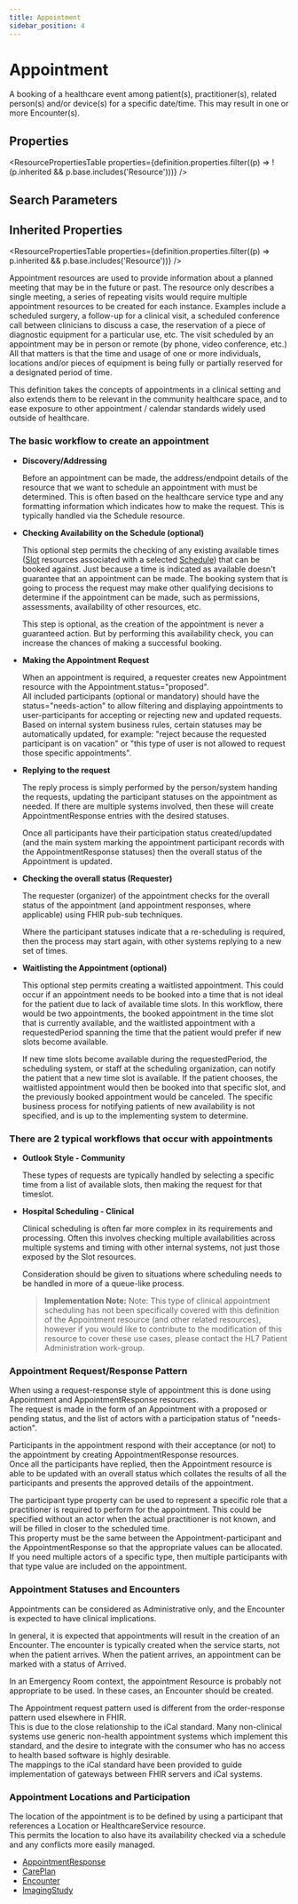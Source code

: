 ```yaml
---
title: Appointment
sidebar_position: 4
---
```



# Appointment

A booking of a healthcare event among patient(s), practitioner(s), related person(s) and/or device(s) for a specific date/time. This may result in one or more <Link to="/docs/api/fhir/resources/encounter">Encounter</Link>(s).

<Tabs queryString="section">
  <TabItem value="schema" label="Schema" default>

## Properties

<ResourcePropertiesTable
  properties={definition.properties.filter((p) => !(p.inherited && p.base.includes('Resource')))}
/>

## Search Parameters

<SearchParamsTable searchParams={definition.searchParameters} />

## Inherited Properties

<ResourcePropertiesTable properties={definition.properties.filter((p) => p.inherited && p.base.includes('Resource'))} />

  </TabItem>
<TabItem value="usage" label="Usage">
<div> <a name="scope"></a>      <p>    <Link to="/docs/api/fhir/resources/appointment">Appointment</Link> resources are used to provide information about    a planned meeting that may be in the future or past. The resource only describes a single meeting,    a series of repeating visits would require multiple appointment resources to be created for each instance.    Examples include a scheduled surgery, a follow-up for a    clinical visit, a scheduled conference call between clinicians to discuss a case, the reservation    of a piece of diagnostic equipment for a particular use, etc.    The visit scheduled by an appointment    may be in person or remote (by phone, video conference, etc.)  All that matters is that the time and    usage of one or more individuals, locations and/or pieces of equipment is being fully or partially    reserved for a designated period of time.   </p>   <p>    This definition takes the concepts of appointments in a clinical setting and also extends    them to be relevant in the community healthcare space, and to ease exposure to other    appointment / calendar standards widely used outside of healthcare.   </p>  <a name="basic-workflow"></a>     <h3 class="self-link-parent"> The basic workflow to create an appointment <a href="https://www.hl7.org/fhir/appointment.html#basic-workflow" title="link to here" class="self-link"></a></h3>   <ul>    <li>     <b>Discovery/Addressing</b>     <p>      Before an appointment can be made, the address/endpoint details of the resource that we want       to schedule an appointment with must be determined. This is often based on the healthcare service type      and any formatting information which indicates how to make the request.      This is typically handled via the <Link to="/docs/api/fhir/resources/schedule">Schedule</Link> resource.     </p>    </li>    <li>     <b>Checking Availability on the <Link to="/docs/api/fhir/resources/schedule">Schedule</Link> (optional)</b>     <p>      This optional step permits the checking of any existing available times       (<a href="/docs/api/fhir/resources/slot">Slot</a> resources associated with a selected <a href="/docs/api/fhir/resources/schedule">Schedule</a>) that can be booked against.      Just because a time is indicated as available doesn't guarantee that an appointment can be made.      The booking system that is going to process the request may make other qualifying decisions to      determine if the appointment can be made, such as permissions, assessments, availability of other      resources, etc.     </p>     <p>      This step is optional, as the creation of the appointment is never a guaranteed action.      But by performing this availability check, you can increase the chances of making a successful      booking.     </p>    </li>    <li>     <b>Making the <Link to="/docs/api/fhir/resources/appointment">Appointment</Link> Request</b>     <p>      When an appointment is required, a requester creates new <Link to="/docs/api/fhir/resources/appointment">Appointment</Link> resource with the <Link to="/docs/api/fhir/resources/appointment">Appointment</Link>.status="proposed".<br/>      All included participants (optional or mandatory) should have the status="needs-action" to allow filtering and displaying      appointments to user-participants for accepting or rejecting new and updated requests. Based on internal system business rules,      certain statuses may be automatically updated, for example: "reject because the requested participant is on vacation" or       "this type of user is not allowed to request those specific appointments".     </p>    </li>    <li>     <b>Replying to the request</b>     <p>      The reply process is simply performed by the person/system handing the requests, updating      the participant statuses on the appointment as needed. If there are multiple systems involved, then these      will create <Link to="/docs/api/fhir/resources/appointmentresponse">AppointmentResponse</Link> entries with the desired statuses.     </p>     <p>      Once all participants have their participation status created/updated      (and the main system marking the appointment participant records with the <Link to="/docs/api/fhir/resources/appointmentresponse">AppointmentResponse</Link>      statuses) then the overall status of the <Link to="/docs/api/fhir/resources/appointment">Appointment</Link> is updated.     </p>    </li>    <li>     <b>Checking the overall status (Requester)</b>     <p>      The requester (organizer) of the appointment checks for the overall status of the appointment      (and appointment responses, where applicable) using FHIR pub-sub techniques.     </p>     <p>      Where the participant statuses indicate that a re-scheduling is required, then the process may      start again, with other systems replying to a new set of times.     </p>    </li>    <li>     <b>Waitlisting the <Link to="/docs/api/fhir/resources/appointment">Appointment</Link> (optional)</b>     <p>      This optional step permits creating a waitlisted appointment. This could occur if an      appointment needs to be booked into a time that is not ideal for the patient due to lack of available      time slots.  In this workflow, there would be two appointments, the booked appointment in the time       slot that is currently available, and the waitlisted appointment with a requestedPeriod spanning the      time that the patient would prefer if new slots become available.     </p>     <p>          If new time slots become available during the requestedPeriod, the scheduling system, or staff      at the scheduling organization, can notify the patient that a new time slot is available.  If the patient      chooses, the waitlisted appointment would then be booked into that specific slot, and the previously booked       appointment would be canceled.  The specific business process for notifying patients of new availability is not      specified, and is up to the implementing system to determine.          </p>    </li>   </ul>  <a name="workflow-types"></a>   <h3 class="self-link-parent"> There are 2 typical workflows that occur with appointments <a href="https://www.hl7.org/fhir/appointment.html#workflow-types" title="link to here" class="self-link"></a></h3>   <ul>    <li>     <b>Outlook Style - Community</b>     <p>      These types of requests are typically handled by selecting a specific time from a list of available slots,      then making the request for that timeslot.     </p>    </li>    <li>     <b>Hospital Scheduling - Clinical</b>     <p>      Clinical scheduling is often far more complex in its requirements and processing.      Often this involves checking multiple availabilities across multiple systems and      timing with other internal systems, not just those exposed by the <Link to="/docs/api/fhir/resources/slot">Slot</Link> resources.     </p>     <p>      Consideration should be given to situations where scheduling needs to be handled      in more of a queue-like process.     </p> <blockquote><p> <b>Implementation Note:</b>        Note: This type of clinical appointment scheduling has not been specifically covered       with this definition of the <Link to="/docs/api/fhir/resources/appointment">Appointment</Link> resource (and other related resources), however if you       would like to contribute to the modification of this resource to cover these use cases,       please contact the HL7 <Link to="/docs/api/fhir/resources/patient">Patient</Link> Administration work-group. </p></blockquote>    </li>   </ul>  </div>
</TabItem>
<TabItem value="relationships" label="Relationships">
<div> <a name="bnr"></a>        <h3 class="self-link-parent"> <Link to="/docs/api/fhir/resources/appointment">Appointment</Link> Request/Response Pattern <a href="https://www.hl7.org/fhir/appointment.html#12.10.2.1" title="link to here" class="self-link"></a></h3>   <p>    When using a request-response style of appointment this is done using <Link to="/docs/api/fhir/resources/appointment">Appointment</Link>     and <Link to="/docs/api/fhir/resources/appointmentresponse">AppointmentResponse</Link> resources.<br/>    The request is made in the form of an <Link to="/docs/api/fhir/resources/appointment">Appointment</Link> with a proposed or pending status,    and the list of actors with a participation status of "needs-action".   </p>   <p>    Participants in the appointment respond with their acceptance (or not) to the appointment    by creating <Link to="/docs/api/fhir/resources/appointmentresponse">AppointmentResponse</Link> resources.<br/>    Once all the participants have replied, then the <Link to="/docs/api/fhir/resources/appointment">Appointment</Link> resource is able to be    updated with an overall status which collates the results of all the participants    and presents the approved details of the appointment.   </p>   <p>    The participant type property can be used to represent a specific role that a practitioner     is required to perform for the appointment. This could be specified without an actor when the actual    practitioner is not known, and will be filled in closer to the scheduled time.<br/>    This property must be the same between the <Link to="/docs/api/fhir/resources/appointment">Appointment</Link>-participant and the <Link to="/docs/api/fhir/resources/appointmentresponse">AppointmentResponse</Link>    so that the appropriate values can be allocated.    If you need multiple actors of a specific type, then multiple participants with that type value    are included on the appointment.   </p> <a name="statuses"></a>     <h3 class="self-link-parent"> <Link to="/docs/api/fhir/resources/appointment">Appointment</Link> Statuses and <Link to="/docs/api/fhir/resources/encounter">Encounters</Link> <a href="/docs/api/fhir/resources/appointment" title="link to here" class="self-link"></a></h3>     <p>       <Link to="/docs/api/fhir/resources/appointment">Appointments</Link> can be considered as Administrative only, and the <Link to="/docs/api/fhir/resources/encounter">Encounter</Link> is expected to have       clinical implications.     </p>     <p>       In general, it is expected that appointments will result in the creation of an <Link to="/docs/api/fhir/resources/encounter">Encounter</Link>.       The encounter is typically created when the service starts, not when the patient arrives.       When the patient arrives, an appointment can be marked with a status of Arrived.     </p>     <p>       In an Emergency Room context, the appointment Resource is probably not appropriate to be used.       In these cases, an <Link to="/docs/api/fhir/resources/encounter">Encounter</Link> should be created.     </p>     <p>       The <Link to="/docs/api/fhir/resources/appointment">Appointment</Link> request pattern used is different from the order-response pattern used elsewhere in FHIR.<br/>       This is due to the close relationship to the iCal standard. Many non-clinical systems use generic       non-health appointment systems which implement this standard, and the desire to integrate       with the consumer who has no access to health based software is highly desirable.<br/>       The mappings to the iCal standard have been provided to guide implementation of gateways between       FHIR servers and iCal systems.     </p> <a name="location"></a>   <h3 class="self-link-parent"> <Link to="/docs/api/fhir/resources/appointment">Appointment</Link> <Link to="/docs/api/fhir/resources/location">Locations</Link> and Participation <a href="/docs/api/fhir/resources/appointment" title="link to here" class="self-link"></a></h3>   <p>    The location of the appointment is to be defined by using a participant that references a <Link to="/docs/api/fhir/resources/location">Location</Link>    or <Link to="/docs/api/fhir/resources/healthcareservice">HealthcareService</Link> resource.<br/>    This permits the location to also have its availability checked via a schedule and any    conflicts more easily managed.   </p>   </div>
</TabItem>

<TabItem value="referencedBy" label="Referenced By">
<ul><li><a href="/docs/api/fhir/resources/appointmentresponse">AppointmentResponse</a></li>
<li><a href="/docs/api/fhir/resources/careplan">CarePlan</a></li>
<li><a href="/docs/api/fhir/resources/encounter">Encounter</a></li>
<li><a href="/docs/api/fhir/resources/imagingstudy">ImagingStudy</a></li></ul>
</TabItem>
</Tabs>
